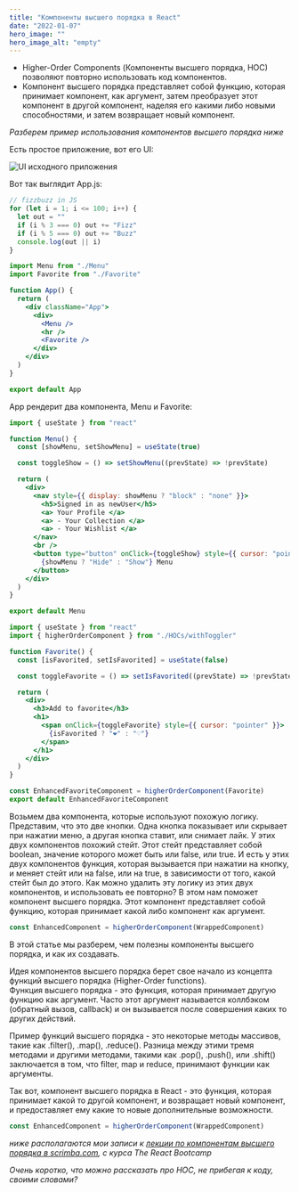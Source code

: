 ```yaml
---
title: "Компоненты высшего порядка в React"
date: "2022-01-07"
hero_image: ""
hero_image_alt: "empty"
---
```


- Higher-Order Components (Компоненты высшего порядка, HOC) позволяют повторно использовать код компонентов.
- Компонент высшего порядка представляет собой функцию, которая принимает компонент, как аргумент, затем преобразует этот компонент в другой компонент, наделяя его какими либо новыми способностями, и затем возвращает новый компонент.

_Разберем пример использования компонентов высшего порядка ниже_

Есть простое приложение, вот его UI:

![UI исходного приложения](./2022-01-17_13-33.png)

Вот так выглядит App.js:

```js highlights=1,3-5
// fizzbuzz in JS
for (let i = 1; i <= 100; i++) {
  let out = ""
  if (i % 3 === 0) out += "Fizz"
  if (i % 5 === 0) out += "Buzz"
  console.log(out || i)
}
```

```jsx file=src/App.js
import Menu from "./Menu"
import Favorite from "./Favorite"

function App() {
  return (
    <div className="App">
      <div>
        <Menu />
        <hr />
        <Favorite />
      </div>
    </div>
  )
}

export default App
```

App рендерит два компонента, Menu и Favorite:

```jsx file=src/Menu.js
import { useState } from "react"

function Menu() {
  const [showMenu, setShowMenu] = useState(true)

  const toggleShow = () => setShowMenu((prevState) => !prevState)

  return (
    <div>
      <nav style={{ display: showMenu ? "block" : "none" }}>
        <h5>Signed in as newUser</h5>
        <a> Your Profile </a>
        <a> - Your Collection </a>
        <a> - Your Wishlist </a>
      </nav>
      <br />
      <button type="button" onClick={toggleShow} style={{ cursor: "pointer" }}>
        {showMenu ? "Hide" : "Show"} Menu
      </button>
    </div>
  )
}

export default Menu
```

```jsx file=src/Favorite.js
import { useState } from "react"
import { higherOrderComponent } from "./HOCs/withToggler"

function Favorite() {
  const [isFavorited, setIsFavorited] = useState(false)

  const toggleFavorite = () => setIsFavorited((prevState) => !prevState)

  return (
    <div>
      <h3>Add to favorite</h3>
      <h1>
        <span onClick={toggleFavorite} style={{ cursor: "pointer" }}>
          {isFavorited ? "❤️" : "♡"}
        </span>
      </h1>
    </div>
  )
}

const EnhancedFavoriteComponent = higherOrderComponent(Favorite)
export default EnhancedFavoriteComponent
```

Возьмем два компонента, которые используют похожую логику. Представим, что это две кнопки. Одна кнопка показывает или скрывает при нажатии меню, а другая кнопка ставит, или снимает лайк. У этих двух компонентов похожий стейт. Этот стейт представляет собой boolean, значение которого может быть или false, или true. И есть у этих двух компонентов функция, которая вызывается при нажатии на кнопку, и меняет стейт или на false, или на true, в зависимости от того, какой стейт был до этого. Как можно удалить эту логику из этих двух компонентов, и использовать ее повторно? В этом нам поможет компонент высшего порядка. Этот компонент представляет собой функцию, которая принимает какой либо компонент как аргумент.

```js file=fancy-button.js
const EnhancedComponent = higherOrderComponent(WrappedComponent)
```

В этой статье мы разберем, чем полезны компоненты высшего порядка, и как их создавать.

Идея компонентов высшего порядка берет свое начало из концепта функций высшего порядка (Higher-Order functions). <br />
Функция высшего порядка - это функция, которая принимает другую функцию как аргумент. Часто этот аргумент называется коллбэком (обратный вызов, callback) и он вызывается после совершения каких то других действий.

Пример функций высшего порядка - это некоторые методы массивов, такие как .filter(), .map(), .reduce(). Разница между этими тремя методами и другими методами, такими как .pop(), .push(), или .shift() заключается в том, что filter, map и reduce, принимают функции как аргументы.

Так вот, компонент высшего порядка в React - это функция, которая принимает какой то другой компонент, и возвращает новый компонент, и предоставляет ему какие то новые дополнительные возможности.

```js
const EnhancedComponent = higherOrderComponent(WrappedComponent)
```

_ниже располагаются мои записи к [лекции по компонентам высшего порядка в scrimba.com](https://scrimba.com/learn/react/higher-order-components-hocs-part-1-cQq9QKcJ), с курса The React Bootcamp_

_Очень коротко, что можно рассказать про HOC, не прибегая к коду, своими словами?_
